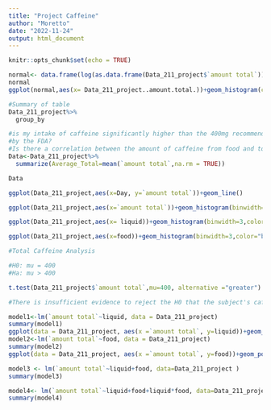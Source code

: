 ---
title: "Project Caffeine"
author: "Moretto"
date: "2022-11-24"
output: html_document
---

```{r setup, include=FALSE}
knitr::opts_chunk$set(echo = TRUE)
```


```{r}
normal<- data.frame(log(as.data.frame(Data_211_project$`amount total`)))
normal
ggplot(normal,aes(x= Data_211_project..amount.total.))+geom_histogram(color="black", fill="white")#+ geom_density(alpha=.2, fill="#FF6666")
```

```{r}
#Summary of table
Data_211_project%>%
  group_by
```

```{r}
#is my intake of caffeine significantly higher than the 400mg recommended
#by the FDA?
#Is there a correlation between the amount of caffeine from food and total caffeine intake?
Data<-Data_211_project%>%
  summarize(Average_Total=mean(`amount total`,na.rm = TRUE))

Data

ggplot(Data_211_project,aes(x=Day, y=`amount total`))+geom_line()

ggplot(Data_211_project,aes(x=`amount total`))+geom_histogram(binwidth=3,color="black", fill="white")+ geom_density(alpha=.2, fill="#FF6666") 

ggplot(Data_211_project,aes(x= liquid))+geom_histogram(binwidth=3,color="black", fill="white")+ geom_density(alpha=.2, fill="#FF6666") 

ggplot(Data_211_project,aes(x=food))+geom_histogram(binwidth=3,color="black", fill="white")+ geom_density(alpha=.2, fill="#FF6666") 

```

```{r}
#Total Caffeine Analysis

#H0: mu = 400
#Ha: mu > 400

t.test(Data_211_project$`amount total`,mu=400, alternative ="greater")

#There is insufficient evidence to reject the H0 that the subject's caffeine consumption is greater than the FDA recommended of 400.
```
```{r}
model1<-lm(`amount total`~liquid, data = Data_211_project)
summary(model1)
ggplot(data = Data_211_project, aes(x =`amount total`, y=liquid))+geom_point()+geom_smooth(method ="lm",se = FALSE)
model2<-lm(`amount total`~food, data = Data_211_project)
summary(model2)
ggplot(data = Data_211_project, aes(x =`amount total`, y=food))+geom_point()+geom_smooth(method ="lm",se = FALSE)

model3 <- lm(`amount total`~liquid+food, data=Data_211_project )
summary(model3)

model4<- lm(`amount total`~liquid+food+liquid*food, data=Data_211_project )
summary(model4)

```

